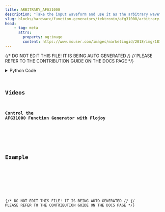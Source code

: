 ```yaml
---
title: ARBITRARY_AFG31000
description: "Take the input waveform and use it as the arbitrary wavefunction."
slug: blocks/hardware/function-generators/tektronix/afg31000/arbitrary-afg31000
head:
    - tag: meta
      attrs:
        property: og:image
        content: https://www.mouser.com/images/marketingid/2018/img/181892545.png?v=070223.0304
---
```


{/* DO NOT EDIT THIS FILE! IT IS BEING AUTO GENERATED */}
{/* PLEASE REFER TO THE CONTRIBUTION GUIDE ON THE DOCS PAGE */}


<DownloadStudioBanner />
<PythonDocsDisplay docstring={block_data["docstring"]} />
<details>
<summary>Python Code</summary>



<Code code={pythonCode} lang="py" wrap theme="dracula" />

[Find this Flojoy Block on GitHub](https://github.com/flojoy-ai/blocks/blob/main/blocks/HARDWARE/FUNCTION_GENERATORS/TEKTRONIX/AFG31000/ARBITRARY_AFG31000/ARBITRARY_AFG31000.py)

</details>

## Videos


### Control the AFG31000 Function Generator with Flojoy

<div className="not-content">
<YouTube id="https://www.youtube.com/watch?v=pEJ8JgsIYNo" />
</div>

## Example


<GetHelpWidget />


<AppDisplay app={app} blockName="ARBITRARY_AFG31000" client:visible />


<Example />

{/* DO NOT EDIT THIS FILE! IT IS BEING AUTO GENERATED */}
{/* PLEASE REFER TO THE CONTRIBUTION GUIDE ON THE DOCS PAGE */}
